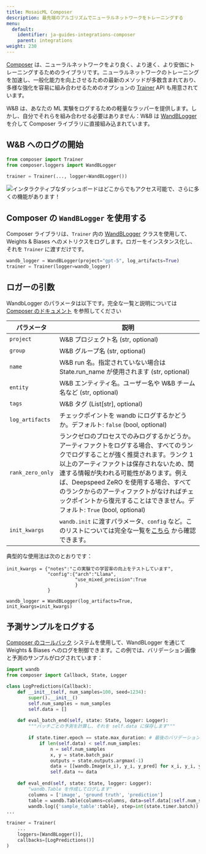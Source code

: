 ```yaml
---
title: MosaicML Composer
description: 最先端のアルゴリズムでニューラルネットワークをトレーニングする
menu:
  default:
    identifier: ja-guides-integrations-composer
    parent: integrations
weight: 230
---
```


<Card title="Try in Colab" href="https://github.com/wandb/examples/blob/master/colabs/mosaicml/MosaicML_Composer_and_wandb.ipynb" icon="python"/>

[Composer](https://github.com/mosaicml/composer) は、ニューラルネットワークをより良く、より速く、より安価にトレーニングするためのライブラリです。ニューラルネットワークのトレーニングを加速し、一般化能力を向上させるための最新のメソッドが多数含まれており、多様な強化を容易に組み合わせるためのオプションの [Trainer](https://docs.mosaicml.com/projects/composer/en/stable/trainer/using_the_trainer.html) API も用意されています。

W&B は、あなたの ML 実験をログするための軽量なラッパーを提供します。しかし、自分でそれらを組み合わせる必要はありません：W&B は [WandBLogger](https://docs.mosaicml.com/projects/composer/en/stable/trainer/file_uploading.html#weights-biases-artifacts) を介して Composer ライブラリに直接組み込まれています。

## W&B へのログの開始

```python
from composer import Trainer
from composer.loggers import WandBLogger
﻿
trainer = Trainer(..., logger=WandBLogger())
```

<Frame>
    <img src="/images/integrations/n6P7K4M.gif" alt="インタラクティブなダッシュボードはどこからでもアクセス可能で、さらに多くの機能があります！"  />
</Frame>

## Composer の `WandBLogger` を使用する

Composer ライブラリは、`Trainer` 内の [WandBLogger](https://docs.mosaicml.com/projects/composer/en/stable/trainer/file_uploading.html#weights-biases-artifacts) クラスを使用して、Weights & Biases へのメトリクスをログします。ロガーをインスタンス化し、それを `Trainer` に渡すだけです。

```python
wandb_logger = WandBLogger(project="gpt-5", log_artifacts=True)
trainer = Trainer(logger=wandb_logger)
```

## ロガーの引数

WandbLogger のパラメータは以下です。完全な一覧と説明については [Composer のドキュメント](https://docs.mosaicml.com/projects/composer/en/stable/api_reference/generated/composer.loggers.WandBLogger.html) を参照してください

| パラメータ                       | 説明                                                                                                                                                                                                                                                                                                                                                              |
| ------------------------------- | ------------------------------------------------------------------------------------------------------------------------------------------------------------------------------------------------------------------------------------------------------------------------------------------------------------------------------------------------------------------------ |
| `project`                 | W&B プロジェクト名 (str, optional)
| `group`                   | W&B グループ名 (str, optional)
| `name`                   |  W&B run 名。指定されていない場合は State.run_name が使用されます (str, optional)
| `entity`                   | W&B エンティティ名。ユーザー名や W&B チーム名など (str, optional)
| `tags`                   | W&B タグ (List[str], optional)
| `log_artifacts`                 | チェックポイントを wandb にログするかどうか。デフォルト: `false` (bool, optional)|
| `rank_zero_only`         | ランクゼロのプロセスでのみログするかどうか。アーティファクトをログする場合、すべてのランクでログすることが強く推奨されます。ランク 1 以上のアーティファクトは保存されないため、関連する情報が失われる可能性があります。例えば、Deepspeed ZeRO を使用する場合、すべてのランクからのアーティファクトがなければチェックポイントから復元することはできません。デフォルト: `True` (bool, optional)
| `init_kwargs`                   | `wandb.init` に渡すパラメータ、`config` など。このリストについては完全な一覧を[こちら](/ja/models/ref/python/init) から確認できます。                                                                                                                                                                                   

典型的な使用法は次のとおりです：

```
init_kwargs = {"notes":"この実験での学習率の向上をテストしています", 
               "config":{"arch":"Llama",
                         "use_mixed_precision":True
                         }
               }

wandb_logger = WandBLogger(log_artifacts=True, init_kwargs=init_kwargs)
```

## 予測サンプルをログする

[Composer のコールバック](https://docs.mosaicml.com/projects/composer/en/stable/trainer/callbacks.html) システムを使用して、WandBLogger を通じて Weights & Biases へのログを制御できます。この例では、バリデーション画像と予測のサンプルがログされています：

```python
import wandb
from composer import Callback, State, Logger

class LogPredictions(Callback):
    def __init__(self, num_samples=100, seed=1234):
        super().__init__()
        self.num_samples = num_samples
        self.data = []
        
    def eval_batch_end(self, state: State, logger: Logger):
        """バッチごとの予測を計算し、それを self.data に保存します"""
        
        if state.timer.epoch == state.max_duration: # 最後のバリデーションエポックで
            if len(self.data) < self.num_samples:
                n = self.num_samples
                x, y = state.batch_pair
                outputs = state.outputs.argmax(-1)
                data = [[wandb.Image(x_i), y_i, y_pred] for x_i, y_i, y_pred in list(zip(x[:n], y[:n], outputs[:n]))]
                self.data += data
            
    def eval_end(self, state: State, logger: Logger):
        "wandb.Table を作成してログします"
        columns = ['image', 'ground truth', 'prediction']
        table = wandb.Table(columns=columns, data=self.data[:self.num_samples])
        wandb.log({'sample_table':table}, step=int(state.timer.batch))         
...

trainer = Trainer(
    ...
    loggers=[WandBLogger()],
    callbacks=[LogPredictions()]
)
```